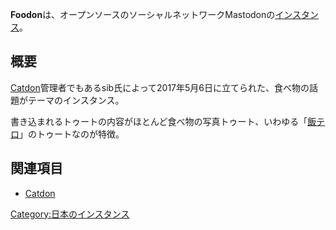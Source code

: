 {{infobox instance
|Name = {{Ruby|Foodon|フードン}}
|Domain = https://foodon.jp
|Country = 日本
|Admin = [https://foodon.jp/@sib sib]
|Start = 2017年5月6日
|Kifu = なし
|Alias = なし
}}'''Foodon'''は、オープンソースのソーシャルネットワークMastodonの[[インスタンス]]。

== 概要 ==
[[Catdon]]管理者でもあるsib氏によって2017年5月6日に立てられた、食べ物の話題がテーマのインスタンス。

書き込まれるトゥートの内容がほとんど食べ物の写真トゥート、いわゆる「[[飯テロ]]」のトゥートなのが特徴。

== 関連項目 ==
* [[Catdon]]

[[Category:日本のインスタンス]]